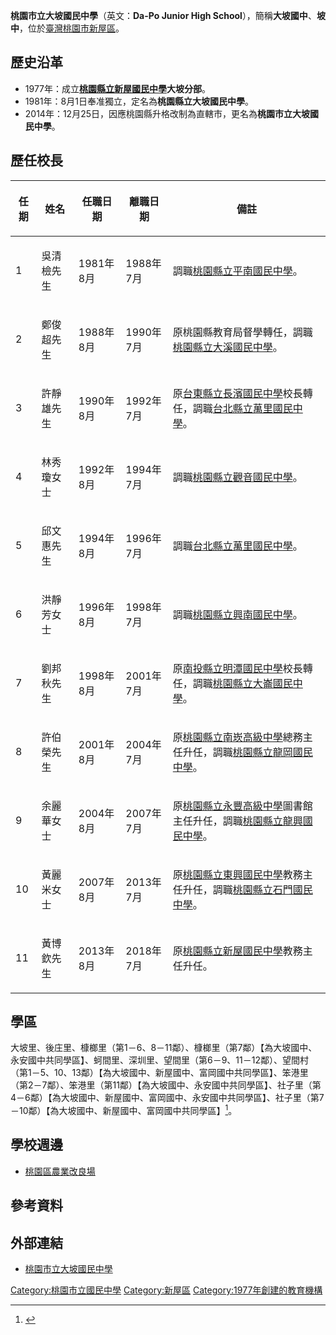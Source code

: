 {{Infobox_School
|name           =桃園市立大坡國民中學
|other_name     =Da-Po Junior High School
|image          =[[File:Dapo_Junior_High_School_Logo.jpg|180px]] 
|motto          =
|established    =1977年
|type           =市立[[國民中學|國民中學]]
|district       ={{flagicon|TWN}}[[臺灣|臺灣]][[桃園市|桃園市]][[新屋區|新屋區]]
|principal      =黃博欽
|grades         =三年制，共9班。<br>七年級3班<br>八年級3班<br>九年級3班
|faculty        =23人
|staff          =3人
|students       =167（2016年）
|address        =327桃園市新屋區大坡里民有二路二段100號
|tel            =886-3-476-8350
|fax            =03-4760121
|website        =http://www.dpjhs.tyc.edu.tw/
}}
'''桃園市立大坡國民中學'''（英文：'''Da-Po Junior High School'''），簡稱'''大坡國中'''、'''坡中'''，位於[[臺灣|臺灣]][[桃園市|桃園市]][[新屋區|新屋區]]。

==歷史沿革==
*1977年：成立'''[[桃園市立新屋高級中等學校|桃園縣立新屋國民中學]]大坡分部'''。
*1981年：8月1日奉准獨立，定名為'''桃園縣立大坡國民中學'''。
*2014年：12月25日，因應桃園縣升格改制為直轄市，更名為'''桃園市立大坡國民中學'''。

== 歷任校長 ==
{|class="wikitable" cellspacing="0"
!任期||姓名||任職日期||離職日期||備註
|-
|1||吳清檢先生||1981年8月||1988年7月||調職[[桃園市立平南國民中學|桃園縣立平南國民中學]]。
|-
|2||鄭俊超先生||1988年8月||1990年7月||原桃園縣教育局督學轉任，調職[[桃園市立大溪國民中學|桃園縣立大溪國民中學]]。
|-
|3||許靜雄先生||1990年8月||1992年7月||原[[台東縣立長濱國民中學|台東縣立長濱國民中學]]校長轉任，調職[[新北市立萬里國民中學|台北縣立萬里國民中學]]。
|-
|4||林秀瓊女士||1992年8月||1994年7月||調職[[桃園市立觀音國民中學|桃園縣立觀音國民中學]]。
|-
|5||邱文惠先生||1994年8月||1996年7月||調職[[新北市立萬里國民中學|台北縣立萬里國民中學]]。
|-
|6||洪靜芳女士||1996年8月||1998年7月||調職[[桃園市立興南國民中學|桃園縣立興南國民中學]]。
|-
|7||劉邦秋先生||1998年8月||2001年7月||原[[南投縣立明潭國民中學|南投縣立明潭國民中學]]校長轉任，調職[[桃園市立大崙國民中學|桃園縣立大崙國民中學]]。
|-
|8||許伯榮先生||2001年8月||2004年7月||原[[桃園市立南崁高級中等學校|桃園縣立南崁高級中學]]總務主任升任，調職[[桃園市立龍岡國民中學|桃園縣立龍岡國民中學]]。
|-
|9||余麗華女士||2004年8月||2007年7月||原[[桃園市立永豐高級中等學校|桃園縣立永豐高級中學]]圖書館主任升任，調職[[桃園市立龍興國民中學|桃園縣立龍興國民中學]]。
|-
|10||黃麗米女士||2007年8月||2013年7月||原[[桃園市立東興國民中學|桃園縣立東興國民中學]]教務主任升任，調職[[桃園市立石門國民中學|桃園縣立石門國民中學]]。
|-
|11||黃博欽先生||2013年8月||2018年7月||原[[桃園市立新屋高級中等學校|桃園縣立新屋國民中學]]教務主任升任。
|}

==學區==
大坡里、後庄里、槺榔里（第1－6、8－11鄰）、槺榔里（第7鄰）【為大坡國中、永安國中共同學區】、蚵間里、深圳里、望間里（第6－9、11－12鄰）、望間村（第1－5、10、13鄰）【為大坡國中、新屋國中、富岡國中共同學區】、笨港里（第2－7鄰）、笨港里（第11鄰）【為大坡國中、永安國中共同學區】、社子里（第4－6鄰）【為大坡國中、新屋國中、富岡國中、永安國中共同學區】、社子里（第7－10鄰）【為大坡國中、新屋國中、富岡國中共同學區】<ref>{{Cite web |url=http://www.tycg.gov.tw/edu/home.jsp?id=42&parentpath=0,41 |title=桃園市107學年度國民中小學學區劃分一覽表 |accessdate=2018-06-18 |archive-date=2018-06-18 |archive-url=https://web.archive.org/web/20180618190839/http://www.tycg.gov.tw/edu/home.jsp?id=42&parentpath=0,41 |dead-url=no }}</ref>。

== 學校週邊 ==
*[[行政院農業委員會桃園區農業改良場|桃園區農業改良場]]

==參考資料==
{{reflist}}

== 外部連結 ==
*[http://www.dpjhs.tyc.edu.tw 桃園市立大坡國民中學] {{Wayback|url=http://www.dpjhs.tyc.edu.tw/ |date=20071028025335 }}

{{桃園市國民中學}}

[[Category:桃園市立國民中學|Category:桃園市立國民中學]]
[[Category:新屋區|Category:新屋區]]
[[Category:1977年創建的教育機構|Category:1977年創建的教育機構]]